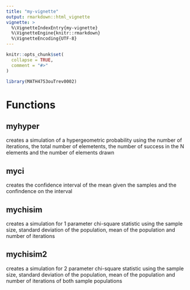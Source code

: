 ```yaml
---
title: "my-vignette"
output: rmarkdown::html_vignette
vignette: >
  %\VignetteIndexEntry{my-vignette}
  %\VignetteEngine{knitr::rmarkdown}
  %\VignetteEncoding{UTF-8}
---
```


```r
knitr::opts_chunk$set(
  collapse = TRUE,
  comment = "#>"
)
```

```r
library(MATH4753ouTrev0002)
```

# Functions

## myhyper

creates a simulation of a hypergeometric probability using the number of iterations, the total number of elemetents, the number of success in the N elements and the number of elements drawn

## myci

creates the confidence interval of the mean given the samples and the confindence on the interval 

## mychisim

creates a simulation for 1 parameter chi-square statistic using the sample size, standard deviation of the population, mean of the population and number of iterations

## mychisim2 

creates a simulation for 2 parameter chi-square statistic using the sample size, standard deviation of the population, mean of the population and number of iterations of both sample populations

